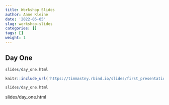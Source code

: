 ```yaml
---
title: Workshop Slides
author: Anne Kleine
date: '2022-05-05'
slug: workshop-slides
categories: []
tags: []
weight: 1
---
```


## Day One 
```r
slides/day_one.html

knitr::include_url('https://timmastny.rbind.io/slides/first_presentation#1')
```

```r
slides/day_one.html
```

slides/day_one.html